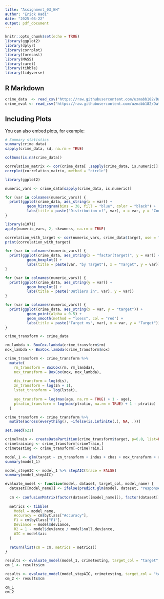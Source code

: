 ```yaml
---
title: "Assignment_03_EH"
author: "Erick Hadi"
date: "2025-03-22"
output: pdf_document
---
```


```r
knitr::opts_chunk$set(echo = TRUE)
library(ggplot2)
library(dplyr)
library(corrplot)
library(forecast)
library(MASS)
library(caret)
library(tibble)
library(tidyverse)
```

## R Markdown


```r
crime_data  <- read_csv("https://raw.githubusercontent.com/uzmabb182/Data_621/refs/heads/main/Assignment3/crime-training-data_modified.csv")
crime_eval <- read_csv("https://raw.githubusercontent.com/uzmabb182/Data_621/refs/heads/main/Assignment3/crime-evaluation-data_modified.csv")

```


## Including Plots

You can also embed plots, for example:

```r
# Summary statistics
summary(crime_data)
sapply(crime_data, sd, na.rm = TRUE)
```

```r
colSums(is.na(crime_data))
```

```r
correlation_matrix <- cor(crime_data[ ,sapply(crime_data, is.numeric)], use = "complete.obs")
corrplot(correlation_matrix, method = "circle")
```

```r
library(ggplot2)

numeric_vars <- crime_data[sapply(crime_data, is.numeric)]

for (var in colnames(numeric_vars)) {
  print(ggplot(crime_data, aes_string(x = var)) +
          geom_histogram(bins = 30, fill = "blue", color = "black") +
          labs(title = paste("Distribution of", var), x = var, y = "Count"))
}

library(e1071)
apply(numeric_vars, 2, skewness, na.rm = TRUE)

```

```r
correlation_with_target <- cor(numeric_vars, crime_data$target, use = "complete.obs")
print(correlation_with_target)

for (var in colnames(numeric_vars)) {
  print(ggplot(crime_data, aes_string(x = "factor(target)", y = var)) +
          geom_boxplot() +
          labs(title = paste(var, "by Target"), x = "Target", y = var))
}

```

```r
for (var in colnames(numeric_vars)) {
  print(ggplot(crime_data, aes_string(y = var)) +
          geom_boxplot() +
          labs(title = paste("Outliers in", var), y = var))
}

```

```r
for (var in colnames(numeric_vars)) {
  print(ggplot(crime_data, aes_string(x = var, y = "target")) +
          geom_point(alpha = 0.5) +
          geom_smooth(method = "loess", col = "red") +
          labs(title = paste("Target vs", var), x = var, y = "Target"))
}

```


```r
crime_transform <- crime_data

rm_lambda <- BoxCox.lambda(crime_transform$rm)
nox_lambda <- BoxCox.lambda(crime_transform$nox)

crime_transform <- crime_transform %>%
  mutate(
    rm_transform = BoxCox(rm, rm_lambda),
    nox_transform = BoxCox(nox, nox_lambda),
    
    dis_transform = log(dis),
    zn_transform = log(zn + 1),
    lstat_transform = log(lstat),
    
    age_transform = log(max(age, na.rm = TRUE) + 1 - age),
    ptratio_transform = log(max(ptratio, na.rm = TRUE) + 1 - ptratio)
  )

crime_transform <- crime_transform %>%
  mutate(across(everything(), ~ifelse(is.infinite(.), NA, .)))

```

```r
set.seed(621)

crimeTrain <- createDataPartition(crime_transform$target, p=0.8, list=FALSE)
crimetraining <- crime_transform[crimeTrain,]
crimetesting <- crime_transform[-crimeTrain,]
```


```r
model_1 <- glm(target ~ zn_transform + indus + chas + nox_transform + rm_transform + age_transform + dis_transform + rad + tax + ptratio_transform + lstat_transform + medv, data = crimetraining , family = binomial)
summary(model_1)
```

```r
model_stepAIC <- model_1 %>% stepAIC(trace = FALSE)
summary(model_stepAIC)
```


```r
evaluate_model <- function(model, dataset, target_col, model_name) {
  dataset[[model_name]] <- ifelse(predict.glm(model, dataset, "response") >= 0.5, 1, 0)
  
  cm <- confusionMatrix(factor(dataset[[model_name]]), factor(dataset[[target_col]]), "1")
  
  metrics <- tibble(
    Model = model_name,
    Accuracy = cm$byClass["Accuracy"],
    F1 = cm$byClass["F1"],
    Deviance = model$deviance,
    R2 = 1 - model$deviance / model$null.deviance,
    AIC = model$aic
  )
  
  return(list(cm = cm, metrics = metrics))
}

```

```r
results <- evaluate_model(model_1, crimetesting, target_col = "target", model_name = "Model #1")
cm_1 <- results$cm

results <- evaluate_model(model_stepAIC, crimetesting, target_col = "target", model_name = "Model #2")
cm_2 <- results$cm

cm_1
cm_2

```






